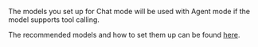 The models you set up for Chat mode will be used with Agent mode if the model supports tool calling.

The recommended models and how to set them up can be found [here](/features/chat/model-setup).

